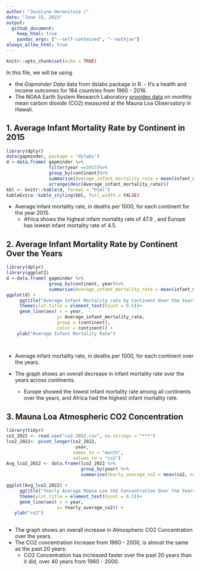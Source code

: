 ```yaml
---
author: "Jocelyne Horanituze /"
date: "June 15, 2023"
output:
  github_document:
    keep_html: true
    pandoc_args: ["--self-contained", "--mathjax"]
always_allow_html: true
---
```


```r
knitr::opts_chunk$set(echo = TRUE)
```

In this file, we will be using 

- the *Gapminder Data* data from dslabs package in R.
        - It's a health and income outcomes for 184 countries from 1960 - 2016. 
- The NOAA Earth System Research Laboratory [provides data](https://gml.noaa.gov/ccgg/trends/) on monthly mean carbon dioxide (CO2) measured at the Mauna Loa Observatory in Hawaii.

## 1. Average Infant Mortality Rate by Continent in 2015

```r
library(dplyr)
data(gapminder, package = "dslabs")
d <-data.frame( gapminder %>%
                filter(year ==2015)%>%
                group_by(continent)%>%
                summarise(Average_infant_mortality_rate = mean(infant_mortality, na.rm = TRUE))%>%
                arrange(desc(Average_infant_mortality_rate)))
kbl <- knitr::kable(d, format = "html")
kableExtra::kable_styling(kbl, full_width = FALSE)
```

- Average infant mortality rate, in deaths per 1000, for each continent for the year 2015.
  - Africa shows the highest infant mortality rate of 47.9 , and Europe has lowest infant 
  mortality rate of 4.5.

## 2. Average Infant Mortality Rate by Continent Over the Years

```r
library(dplyr)
library(ggplot2)
d <-data.frame( gapminder %>%
                group_by(continent, year)%>%
                summarise(Average_infant_mortality_rate = mean(infant_mortality, na.rm = TRUE)))
ggplot(d) + 
     ggtitle("Average Infant Mortality rate by Continent Over the Years")+
     theme(plot.title = element_text(hjust = 0.5))+
     geom_line(aes( x = year,
                   y= Average_infant_mortality_rate,
                   group = (continent),
                   color = continent)) +
    ylab("Average Infant Mortality Rate")
              
      
```

- Average infant mortality rate, in deaths per 1000, for each continent over the years.

- The graph shows an overall decrease in infant mortality rate over the years across continents. 
  - Europe showed the lowest infant mortality rate among all continents over the years, and Africa had the highest infant mortality rate.

## 3. Mauna Loa Atmospheric CO2 Concentration

```r
library(tidyr)
co2_2022 <- read.csv("co2-2022.csv", na.strings = "***")
lco2_2022<- pivot_longer(co2_2022,
                         -year,
                         names_to = "month",
                         values_to = "co2")
Avg_lco2_2022 <- data.frame(lco2_2022 %>% 
                            group_by(year) %>% 
                            summarise(Yearly_average_co2 = mean(co2, na.rm = TRUE)))

ggplot(Avg_lco2_2022) + 
     ggtitle("Yearly Average Mauna Loa CO2 Concentration Over the Years In Parts Per Million")+
     theme(plot.title = element_text(hjust = 0.5))+
     geom_line(aes( x = year,
                   y= Yearly_average_co2)) +
   ylab("co2")
    
```

- The graph shows an overall increase in Atmospheric CO2 Concentration over the years.
- The CO2 concentration increase from 1960 - 2000, is almost the same as the past 20 years:
    - CO2 Concentration has increased faster over the past 20 years than it did, over 40 years
      from 1960 - 2000.














